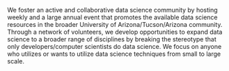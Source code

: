 We foster an active and collaborative data science community by hosting weekly and a large annual event that promotes the available data science resources in the broader University of Arizona/Tucson/Arizona community. Through a network of volunteers, we develop opportunities to expand data science to a broader range of disciplines by breaking the stereotype that only developers/computer scientists do data science. We focus on anyone who utilizes or wants to utilize data science techniques from small to large scale.

